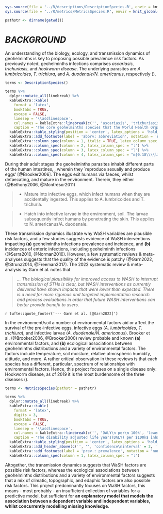 
<!--- functions --->
```r
sys.source(file = '../R/descriptions/DescriptionSpecies.R', envir = knitr::knit_global())
sys.source(file = '../R/metrics/MetricsSpecies.R', envir = knit_global())
```

<!--- settings --->
```r
pathstr <- dirname(getwd())
```


# *BACKGROUND* \label{chapter:background}

An understanding of the biology, ecology, and transmission dynamics of geohelminths is key to proposing possible prevalence risk factors.  As previously noted, geohelminths infections comprises *ascariasis*, *trichuriasis*, and *hookworm disease*.  The underlying parasites are *A. lumbricoides*, *T. trichiura*, and *A. duodenale/N. americanus*, respectively (\cref{tab:T0001}).

\vspace{10pt}

```r
terms <- DescriptionSpecies()

terms %>%
  dplyr::mutate_all(linebreak) %>%
  kableExtra::kable(
    format = 'latex',
    booktabs = TRUE,
    escape = FALSE,
    linesep = '\\addlinespace',
    col.names = kableExtra::linebreak(c('', 'ascariasis', 'trichuriasis', '\\makecell[l]{hookworm\\\\disease}')),
    caption = 'The core geohelminths species that the World Health Organization focuses on.  In each case the infective stage organism lives in the environment/soil.') %>%
  kableExtra::kable_styling(position = 'center', latex_options = 'hold_position', font_size = 7, full_width = FALSE) %>%
  kableExtra::add_footnote(label = 'abbrv: abbreviation', notation = 'none')  %>%
  kableExtra::column_spec(column = 1, italic = TRUE, latex_column_spec = "l") %>%
  kableExtra::column_spec(column = 2, latex_column_spec = "l") %>%
  kableExtra::column_spec(column = 3, latex_column_spec = "l") %>%
  kableExtra::column_spec(column = 4, latex_column_spec = "m{0.18\\\\linewidth}l", latex_valign = 'm')
```

\vspace{10pt}

During their adult stages the geohelminths parasites inhabit different parts of the human intestines, \cref{tab:T0001}, wherein they `reproduce sexually and produce eggs' [@Brooker2006]. The eggs exit humans via faeces, whilst defaecating, and mature in the environment.  Therein, they either (@Bethony2006, @Montresor2011)

> * Mature into infective eggs, which infect humans when they are accidentally ingested. This applies to A. lumbricoides and T. trichuria.

> * Hatch into infective larvae in the environment, soil.  The larvae subsequently infect humans by penetrating the skin.  This applies to N. americanus/A. duodenale.

These transmission dynamics illustrate why WaSH variables are plausible risk factors, and a few studies suggests evidence of WaSH interventions impacting **(a)** geohelminths infections prevalence and incidence, and **(b)** incidences of enteric infections, including geohelminth infections (@Serra2010, @Norman2010).  However, a few systematic reviews & meta-analyses suggests that the quality of the evidence is patchy (@Garn2022,  @Strunz2014, @Freeman2017).  The 2022 systematic review & meta-analysis by Garn et al. notes that

> *... The biological plausibility for improved access to WASH to interrupt transmission of STHs is clear, but WASH interventions as currently delivered have shown impacts that were lower than expected. There is a need for more rigorous and targeted implementation research and process evaluations in order that future WASH interventions can better provide benefit to users.*

`r tufte::quote_footer('--- Garn et al. [@Garn2022]')`

\vspace{10pt}

In the environment/soil a number of environmental factors aid or affect the survival of the pre-infective eggs, infective eggs (*A. lumbricoides*, *T. trichiura*), and infective larvae (*A. duodenale/N. americanus*).  Brooker et al. (@Brooker2006, @Brooker2000) review probable and known **(a)** environmental factors, and **(b)** ecological associations between geohelminths distributions and a variety of environmental factors.  The factors include temperature, soil moisture, relative atmospheric humidity, altitude, and more.  A rather critical observation in these reviews is that each species has a different, particular, spectrum of relationships with environmental factors.  Hence, this project focuses on a single disease only: Hookworm disease, as of $2019$ it is the most burdensome of the three diseases (\cref{tab:T0010}).

\vspace{10pt}

```r
terms <- MetricsSpecies(pathstr = pathstr)

terms %>%
  dplyr::mutate_all(linebreak) %>%
  kableExtra::kable(
    format = 'latex',
    digits = 3,
    booktabs = TRUE,
    escape = FALSE,
    linesep = '\\addlinespace',
    col.names = kableExtra::linebreak(c('', 'DALY\n per\n 100k', 'lower', 'upper', 'prev.\n per\n $100k$', 'lower', 'upper')),
    caption = 'The disability adjusted life years(DALY) per $100k$ inhabitants, and disease prevalence per $100k$ inhabitants.  Data Source: \\href{https://vizhub.healthdata.org/gbd-compare/}{Institute for Health Metrics} $\\&$ \\href{https://www.thelancet.com/journals/lancet/issue/vol396no10258/PIIS0140-6736(20)X0042-0}{The Lancet Global Burden of Disease 2019}') %>%
  kableExtra::kable_styling(position = 'center', latex_options = 'hold_position', font_size = 7, full_width = FALSE) %>%
  kableExtra::add_header_above(c('', '', 'confidence\ninterval' = 2, '', 'confidence\ninterval' = 2)) %>%
  kableExtra::add_footnote(label = 'prev.: prevalence', notation = 'none')  %>%
  kableExtra::column_spec(column = 1, latex_column_spec = "l")
```

\vspace{10pt}

Altogether, the transmission dynamics suggests that WaSH factors are possible risk factors, whereas the ecological associations between geohelminths distributions and a variety of environmental factors suggests that a mix of climatic, topographic, and edaphic factors are also possible risk factors.  This project predominantly focuses on WaSH factors, this means - most probably - an insufficient collection of variables for a predictive model, but sufficient for **an explanatory model that models the association between a dependent variable and independent variables, whilst concurrently modelling missing knowledge**.

